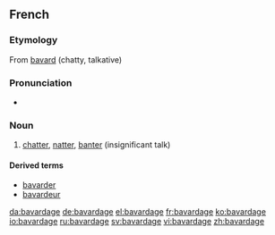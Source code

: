 ==French==

===Etymology===
From [[bavard]] (chatty, talkative)

===Pronunciation===
* {{audio|Fr-bavardage.ogg|Audio}}

===Noun===
{{fr-noun|m}}

# [[chatter]], [[natter]], [[banter]] (insignificant talk)

====Derived terms====
* [[bavarder]]
* [[bavardeur]]

[[da:bavardage]]
[[de:bavardage]]
[[el:bavardage]]
[[fr:bavardage]]
[[ko:bavardage]]
[[io:bavardage]]
[[ru:bavardage]]
[[sv:bavardage]]
[[vi:bavardage]]
[[zh:bavardage]]